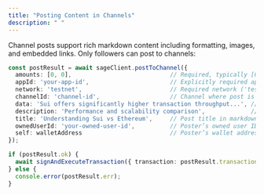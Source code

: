 ```yaml
---
title: "Posting Content in Channels"
description: " "
---
```


Channel posts support rich markdown content including formatting, images, and embedded links. Only followers can post to channels:

```typescript
const postResult = await sageClient.postToChannel({
  amounts: [0, 0],                            // Required, typically [0, 0]
  appId: 'your-app-id',                       // Explicitly required application ID
  network: 'testnet',                         // Required network ('testnet' or 'mainnet')
  channelId: 'channel-id',                    // Channel where post is created
  data: 'Sui offers significantly higher transaction throughput...', // Main markdown content
  description: 'Performance and scalability comparison',             // Markdown summary
  title: 'Understanding Sui vs Ethereum',     // Post title in markdown
  ownedUserId: 'your-owned-user-id',          // Poster’s owned user ID
  self: walletAddress                         // Poster’s wallet address
});

if (postResult.ok) {
  await signAndExecuteTransaction({ transaction: postResult.transaction });
} else {
  console.error(postResult.err);
}
```